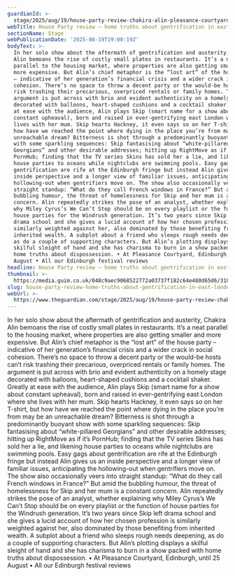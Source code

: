 ```yaml
---
guardianId: >-
  stage/2025/aug/19/house-party-review-chakira-alin-pleasance-courtyard-edinburgh
webTitle: House Party review – home truths about gentrification in east London
sectionName: Stage
webPublicationDate: '2025-08-19T19:00:19Z'
bodyText: >-
  In her solo show about the aftermath of gentrification and austerity, Chakira
  Alin bemoans the rise of costly small plates in restaurants. It’s a neat
  parallel to the housing market, where properties are also getting smaller and
  more expensive. But Alin’s chief metaphor is the “lost art” of the house party
  – indicative of her generation’s financial crisis and a wider crack in social
  cohesion. There’s no space to throw a decent party or the would-be hosts can’t
  risk trashing their precarious, overpriced rentals or family homes. The
  argument is put across with brio and evident authenticity on a homely stage
  decorated with balloons, heart-shaped cushions and a cocktail shaker. Greatly
  at ease with the audience, Alin plays Skip (smart name for a show about
  constant upheaval), born and raised in ever-gentrifying east London where she
  lives with her mum. Skip hearts Hackney, it even says so on her T-shirt, but
  how have we reached the point where dying in the place you’re from may be an
  unreachable dream? Bitterness is shot through a predominantly buoyant show
  with some sparkling sequences: Skip fantasising about “white-pillared
  Georgians” and other desirable addresses; hitting up RightMove as if it’s
  PornHub; finding that the TV series Skins has sold her a lie, and likening
  house parties to oceans while nightclubs are swimming pools. Easy gags about
  gentrification are rife at the Edinburgh fringe but instead Alin gives us an
  inside perspective and a longer view of familiar issues, anticipating the
  hollowing-out when gentrifiers move on. The show also occasionally veers into
  straight standup: “What do they call French windows in France?” But amid the
  bubbling humour, the threat of homelessness for Skip and her mum is a constant
  concern. Alin repeatedly strikes the pose of an analyst, whether explaining
  why Miley Cyrus’s We Can’t Stop should be on every playlist or the function of
  house parties for the Windrush generation. It’s two years since Skip left
  drama school and she gives a lucid account of how her chosen profession is
  similarly weighted against her, also dominated by those benefiting from
  inherited wealth. A subplot about a friend who sleeps rough needs deepening,
  as do a couple of supporting characters. But Alin’s plotting displays a
  skilful sleight of hand and she has charisma to burn in a show packed with
  home truths about dispossession. • At Pleasance Courtyard, Edinburgh, until 25
  August • All our Edinburgh festival reviews
headline: House Party review – home truths about gentrification in east London
thumbnail: >-
  https://media.guim.co.uk/048c9aec9068522772a03737f182c64e480d65d6/310_0_4399_3521/500.jpg
slug: house-party-review-home-truths-about-gentrification-in-east-london
webUrl: >-
  https://www.theguardian.com/stage/2025/aug/19/house-party-review-chakira-alin-pleasance-courtyard-edinburgh
---
```

In her solo show about the aftermath of gentrification and austerity, Chakira Alin bemoans the rise of costly small plates in restaurants. It’s a neat parallel to the housing market, where properties are also getting smaller and more expensive. But Alin’s chief metaphor is the “lost art” of the house party – indicative of her generation’s financial crisis and a wider crack in social cohesion. There’s no space to throw a decent party or the would-be hosts can’t risk trashing their precarious, overpriced rentals or family homes. The argument is put across with brio and evident authenticity on a homely stage decorated with balloons, heart-shaped cushions and a cocktail shaker. Greatly at ease with the audience, Alin plays Skip (smart name for a show about constant upheaval), born and raised in ever-gentrifying east London where she lives with her mum. Skip hearts Hackney, it even says so on her T-shirt, but how have we reached the point where dying in the place you’re from may be an unreachable dream? Bitterness is shot through a predominantly buoyant show with some sparkling sequences: Skip fantasising about “white-pillared Georgians” and other desirable addresses; hitting up RightMove as if it’s PornHub; finding that the TV series Skins has sold her a lie, and likening house parties to oceans while nightclubs are swimming pools. Easy gags about gentrification are rife at the Edinburgh fringe but instead Alin gives us an inside perspective and a longer view of familiar issues, anticipating the hollowing-out when gentrifiers move on. The show also occasionally veers into straight standup: “What do they call French windows in France?” But amid the bubbling humour, the threat of homelessness for Skip and her mum is a constant concern. Alin repeatedly strikes the pose of an analyst, whether explaining why Miley Cyrus’s We Can’t Stop should be on every playlist or the function of house parties for the Windrush generation. It’s two years since Skip left drama school and she gives a lucid account of how her chosen profession is similarly weighted against her, also dominated by those benefiting from inherited wealth. A subplot about a friend who sleeps rough needs deepening, as do a couple of supporting characters. But Alin’s plotting displays a skilful sleight of hand and she has charisma to burn in a show packed with home truths about dispossession. • At Pleasance Courtyard, Edinburgh, until 25 August • All our Edinburgh festival reviews

